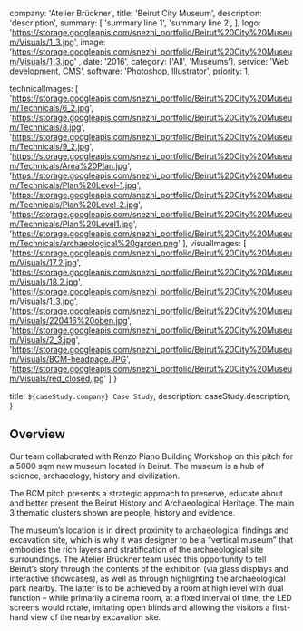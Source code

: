   company: 'Atelier Brückner',
  title: 'Beirut City Museum',
  description:
    'description',
  summary: [
    'summary line 1',
    'summary line 2',
  ],
  logo: 'https://storage.googleapis.com/snezhi_portfolio/Beirut%20City%20Museum/Visuals/1_3.jpg',
  image: 'https://storage.googleapis.com/snezhi_portfolio/Beirut%20City%20Museum/Visuals/1_3.jpg' ,
  date: '2016',
  category: ['All', 'Museums'],
  service: 'Web development, CMS',
  software: 'Photoshop, Illustrator',
  priority: 1,

technicalImages: [
'https://storage.googleapis.com/snezhi_portfolio/Beirut%20City%20Museum/Technicals/6_2.jpg',
'https://storage.googleapis.com/snezhi_portfolio/Beirut%20City%20Museum/Technicals/8.jpg',
'https://storage.googleapis.com/snezhi_portfolio/Beirut%20City%20Museum/Technicals/9_2.jpg',
'https://storage.googleapis.com/snezhi_portfolio/Beirut%20City%20Museum/Technicals/Area%20Plan.jpg',
'https://storage.googleapis.com/snezhi_portfolio/Beirut%20City%20Museum/Technicals/Plan%20Level-1.jpg',
'https://storage.googleapis.com/snezhi_portfolio/Beirut%20City%20Museum/Technicals/Plan%20Level-2.jpg',
'https://storage.googleapis.com/snezhi_portfolio/Beirut%20City%20Museum/Technicals/Plan%20Level1.jpg',
'https://storage.googleapis.com/snezhi_portfolio/Beirut%20City%20Museum/Technicals/archaeological%20garden.png'
],
visualImages: [
'https://storage.googleapis.com/snezhi_portfolio/Beirut%20City%20Museum/Visuals/17.2.jpg',
'https://storage.googleapis.com/snezhi_portfolio/Beirut%20City%20Museum/Visuals/18.2.jpg',
'https://storage.googleapis.com/snezhi_portfolio/Beirut%20City%20Museum/Visuals/1_3.jpg',
'https://storage.googleapis.com/snezhi_portfolio/Beirut%20City%20Museum/Visuals/220416%20oben.jpg',
'https://storage.googleapis.com/snezhi_portfolio/Beirut%20City%20Museum/Visuals/2_3.jpg',
'https://storage.googleapis.com/snezhi_portfolio/Beirut%20City%20Museum/Visuals/BCM-headpage.JPG',
'https://storage.googleapis.com/snezhi_portfolio/Beirut%20City%20Museum/Visuals/red_closed.jpg'
]
}

  title: `${caseStudy.company} Case Study`,
  description: caseStudy.description,
}

## Overview

Our team collaborated with Renzo Piano Building Workshop on this pitch for a 5000 sqm new museum located in Beirut. The museum is a hub of science, archaeology, history and civilization.

The BCM pitch presents a strategic approach to preserve, educate about and better present the Beirut History and Archaeological Heritage. The main 3 thematic clusters shown are people, history and evidence.

The museum’s location is in direct proximity to archaeological findings and excavation site, which is why it was designer to be a “vertical museum” that embodies the rich layers and stratification of the archaeological site surroundings. The Atelier Brückner team used this opportunity to tell Beirut’s story through the contents of the exhibition (via glass displays and interactive showcases), as well as through highlighting the archaeological park nearby. The latter is to be achieved by a room at high level with dual function – while primarily a cinema room, at a fixed interval of time, the LED screens would rotate, imitating open blinds and allowing the visitors a first-hand view of the nearby excavation site.
